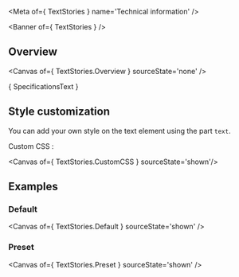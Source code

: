 
<Meta of={ TextStories } name='Technical information' />

<Banner of={ TextStories } />

## Overview

<Canvas of={ TextStories.Overview } sourceState='none' />

<Markdown> { SpecificationsText } </Markdown>

## Style customization

You can add your own style on the text element using the part `text`.

Custom CSS :

<Canvas of={ TextStories.CustomCSS } sourceState='shown'/>

## Examples
### Default

<Canvas of={ TextStories.Default } sourceState='shown' />

### Preset

<Canvas of={ TextStories.Preset } sourceState='shown' />
